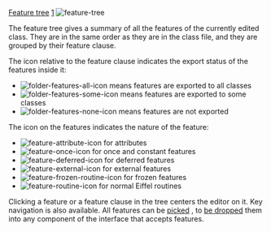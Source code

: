 [[Property:title|Feature tree]]
[[Property:weight|1]]
[[Image:feature-tree]]  

The feature tree gives a summary of all the features of the currently edited class. They are in the same order as they are in the class file, and they are grouped by their feature clause.

The icon relative to the feature clause indicates the export status of the features inside it:
*   [[Image:folder-features-all-icon]] means features are exported to all classes 
*   [[Image:folder-features-some-icon]] means features are exported to some classes 
*   [[Image:folder-features-none-icon]] means features are not exported 

The icon on the features indicates the nature of the feature:
*   [[Image:feature-attribute-icon]] for attributes 
*   [[Image:feature-once-icon]] for once and constant features 
*   [[Image:feature-deferred-icon]] for deferred features 
*   [[Image:feature-external-icon]] for external features 
*   [[Image:feature-frozen-routine-icon]] for frozen features 
*   [[Image:feature-routine-icon]] for normal Eiffel routines 

Clicking a feature or a feature clause in the tree centers the editor on it. Key navigation is also available. All features can be [[Pick-and-drop mechanism|picked]] , to [[Pick-and-drop mechanism|be dropped]]  them into any component of the interface that accepts features. 





